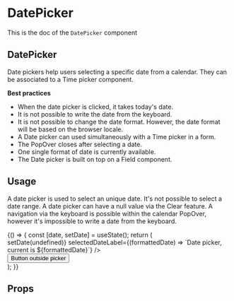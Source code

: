 <!--- DatePicker.stories.mdx --->


<Meta title="Design System/Molecules/DatePicker" component={DatePicker} />

# DatePicker

This is the doc of the `DatePicker` component

## DatePicker

Date pickers help users selecting a specific date from a calendar. They can be associated to a Time picker component.  

**Best practices**

- When the date picker is clicked, it takes today's date.
- It is not possible to write the date from the keyboard.
- It is not possible to change the date format. However, the date format will be based on the browser locale. 
- A Date picker can used simultaneously with a Time picker in a form.
- The PopOver closes after selecting a date.
- One single format of date is currently available.
- The Date picker is built on top on a Field component.

## Usage

A date picker is used to select an unique date. It's not possible to select a date range. A date picker can have a null value via the Clear feature. A navigation via the keyboard is possible within the calendar PopOver, however it's impossible to write a date from the keyboard. 

<Canvas>
  <Story name="base">
    {() => {
      const [date, setDate] = useState();
      return (
        <div>
          <DatePicker
            onChange={setDate}
            selectedDate={date}
            label="Date picker"
            name="datepicker"
            clearLabel={'Clear the datepicker'}
            onClear={() => setDate(undefined)}
            selectedDateLabel={(formattedDate) => `Date picker, current is ${formattedDate}`}
          />
          <div style={{ marginLeft: '500px' }}>
            <button>Button outside picker</button>
          </div>
        </div>
      );
    }}
  </Story>
</Canvas>

## Props

<ArgsTable of={DatePicker} />
